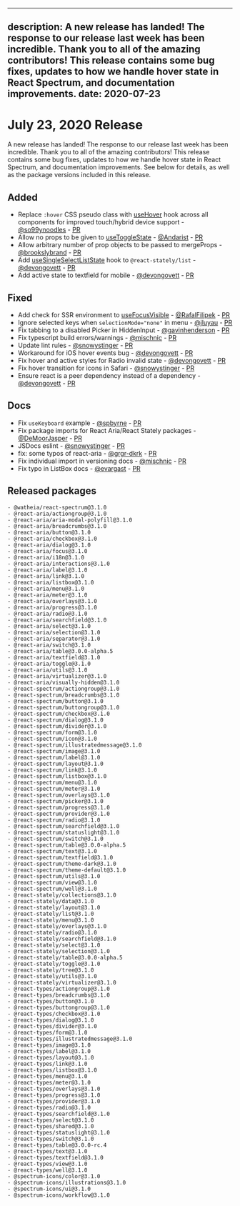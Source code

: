 <!-- Copyright 2020 Adobe. All rights reserved.
This file is licensed to you under the Apache License, Version 2.0 (the "License");
you may not use this file except in compliance with the License. You may obtain a copy
of the License at http://www.apache.org/licenses/LICENSE-2.0
Unless required by applicable law or agreed to in writing, software distributed under
the License is distributed on an "AS IS" BASIS, WITHOUT WARRANTIES OR REPRESENTATIONS
OF ANY KIND, either express or implied. See the License for the specific language
governing permissions and limitations under the License. -->


---
description: A new release has landed! The response to our release last week has been incredible. Thank you to all of the amazing contributors! This release contains some bug fixes, updates to how we handle hover state in React Spectrum, and documentation improvements.
date: 2020-07-23
---

# July 23, 2020 Release

A new release has landed! The response to our release last week has been incredible. Thank you to all of the amazing contributors!
This release contains some bug fixes, updates to how we handle hover state in React Spectrum, and documentation improvements.
See below for details, as well as the package versions included in this release.

## Added

- Replace `:hover` CSS pseudo class with [useHover](../../react-aria/useHover.html) hook across all components for improved touch/hybrid device support - [@so99ynoodles](https://github.com/so99ynoodles) - [PR](https://github.com/watheia/spectrum/pull/775)
- Allow no props to be given to [useToggleState](../../react-stately/useToggleState.html) - [@Andarist](https://github.com/Andarist) - [PR](https://github.com/watheia/spectrum/pull/687)
- Allow arbitrary number of prop objects to be passed to mergeProps - [@brookslybrand](https://github.com/brookslybrand) - [PR](https://github.com/watheia/spectrum/pull/776)
- Add [useSingleSelectListState](../../react-stately/useSingleSelectListState.html) hook to `@react-stately/list` - [@devongovett](https://github.com/devongovett) - [PR](https://github.com/watheia/spectrum/pull/802)
- Add active state to textfield for mobile - [@devongovett](https://github.com/devongovett) - [PR](https://github.com/watheia/spectrum/pull/823)

## Fixed

- Add check for SSR environment to [useFocusVisible](../../react-aria/useFocusVisible.html) - [@RafalFilipek](https://github.com/RafalFilipek) - [PR](https://github.com/watheia/spectrum/pull/769)
- Ignore selected keys when `selectionMode="none"` in menu - [@jluyau](https://github.com/jluyau) - [PR](https://github.com/watheia/spectrum/pull/783)
- Fix tabbing to a disabled Picker in HiddenInput - [@gavinhenderson](https://github.com/gavinhenderson) - [PR](https://github.com/watheia/spectrum/pull/787)
- Fix typescript build errors/warnings - [@mischnic](https://github.com/mischnic) - [PR](https://github.com/watheia/spectrum/pull/713)
- Update lint rules - [@snowystinger](https://github.com/snowystinger) - [PR](https://github.com/watheia/spectrum/pull/747)
- Workaround for iOS hover events bug - [@devongovett](https://github.com/devongovett) - [PR](https://github.com/watheia/spectrum/pull/815)
- Fix hover and active styles for Radio invalid state - [@devongovett](https://github.com/devongovett) - [PR](https://github.com/watheia/spectrum/pull/819)
- Fix hover transition for icons in Safari - [@snowystinger](https://github.com/snowystinger) - [PR](https://github.com/watheia/spectrum/pull/821)
- Ensure react is a peer dependency instead of a dependency - [@devongovett](https://github.com/devongovett) - [PR](https://github.com/watheia/spectrum/pull/824)

## Docs

- Fix `useKeyboard` example - [@spbyrne](https://github.com/spbyrne) - [PR](https://github.com/watheia/spectrum/pull/759)
- Fix package imports for React Aria/React Stately packages - [@DeMoorJasper](https://github.com/DeMoorJasper) - [PR](https://github.com/watheia/spectrum/pull/761)
- JSDocs eslint - [@snowystinger](https://github.com/snowystinger) - [PR](https://github.com/watheia/spectrum/pull/662)
- fix: some typos of react-aria - [@grgr-dkrk](https://github.com/grgr-dkrk) - [PR](https://github.com/watheia/spectrum/pull/774)
- Fix individual import in versioning docs - [@mischnic](https://github.com/mischnic) - [PR](https://github.com/watheia/spectrum/pull/792)
- Fix typo in ListBox docs - [@evargast](https://github.com/evargast) - [PR](https://github.com/watheia/spectrum/pull/795)

## Released packages

```
- @watheia/react-spectrum@3.1.0
- @react-aria/actiongroup@3.1.0
- @react-aria/aria-modal-polyfill@3.1.0
- @react-aria/breadcrumbs@3.1.0
- @react-aria/button@3.1.0
- @react-aria/checkbox@3.1.0
- @react-aria/dialog@3.1.0
- @react-aria/focus@3.1.0
- @react-aria/i18n@3.1.0
- @react-aria/interactions@3.1.0
- @react-aria/label@3.1.0
- @react-aria/link@3.1.0
- @react-aria/listbox@3.1.0
- @react-aria/menu@3.1.0
- @react-aria/meter@3.1.0
- @react-aria/overlays@3.1.0
- @react-aria/progress@3.1.0
- @react-aria/radio@3.1.0
- @react-aria/searchfield@3.1.0
- @react-aria/select@3.1.0
- @react-aria/selection@3.1.0
- @react-aria/separator@3.1.0
- @react-aria/switch@3.1.0
- @react-aria/table@3.0.0-alpha.5
- @react-aria/textfield@3.1.0
- @react-aria/toggle@3.1.0
- @react-aria/utils@3.1.0
- @react-aria/virtualizer@3.1.0
- @react-aria/visually-hidden@3.1.0
- @react-spectrum/actiongroup@3.1.0
- @react-spectrum/breadcrumbs@3.1.0
- @react-spectrum/button@3.1.0
- @react-spectrum/buttongroup@3.1.0
- @react-spectrum/checkbox@3.1.0
- @react-spectrum/dialog@3.1.0
- @react-spectrum/divider@3.1.0
- @react-spectrum/form@3.1.0
- @react-spectrum/icon@3.1.0
- @react-spectrum/illustratedmessage@3.1.0
- @react-spectrum/image@3.1.0
- @react-spectrum/label@3.1.0
- @react-spectrum/layout@3.1.0
- @react-spectrum/link@3.1.0
- @react-spectrum/listbox@3.1.0
- @react-spectrum/menu@3.1.0
- @react-spectrum/meter@3.1.0
- @react-spectrum/overlays@3.1.0
- @react-spectrum/picker@3.1.0
- @react-spectrum/progress@3.1.0
- @react-spectrum/provider@3.1.0
- @react-spectrum/radio@3.1.0
- @react-spectrum/searchfield@3.1.0
- @react-spectrum/statuslight@3.1.0
- @react-spectrum/switch@3.1.0
- @react-spectrum/table@3.0.0-alpha.5
- @react-spectrum/text@3.1.0
- @react-spectrum/textfield@3.1.0
- @react-spectrum/theme-dark@3.1.0
- @react-spectrum/theme-default@3.1.0
- @react-spectrum/utils@3.1.0
- @react-spectrum/view@3.1.0
- @react-spectrum/well@3.1.0
- @react-stately/collections@3.1.0
- @react-stately/data@3.1.0
- @react-stately/layout@3.1.0
- @react-stately/list@3.1.0
- @react-stately/menu@3.1.0
- @react-stately/overlays@3.1.0
- @react-stately/radio@3.1.0
- @react-stately/searchfield@3.1.0
- @react-stately/select@3.1.0
- @react-stately/selection@3.1.0
- @react-stately/table@3.0.0-alpha.5
- @react-stately/toggle@3.1.0
- @react-stately/tree@3.1.0
- @react-stately/utils@3.1.0
- @react-stately/virtualizer@3.1.0
- @react-types/actiongroup@3.1.0
- @react-types/breadcrumbs@3.1.0
- @react-types/button@3.1.0
- @react-types/buttongroup@3.1.0
- @react-types/checkbox@3.1.0
- @react-types/dialog@3.1.0
- @react-types/divider@3.1.0
- @react-types/form@3.1.0
- @react-types/illustratedmessage@3.1.0
- @react-types/image@3.1.0
- @react-types/label@3.1.0
- @react-types/layout@3.1.0
- @react-types/link@3.1.0
- @react-types/listbox@3.1.0
- @react-types/menu@3.1.0
- @react-types/meter@3.1.0
- @react-types/overlays@3.1.0
- @react-types/progress@3.1.0
- @react-types/provider@3.1.0
- @react-types/radio@3.1.0
- @react-types/searchfield@3.1.0
- @react-types/select@3.1.0
- @react-types/shared@3.1.0
- @react-types/statuslight@3.1.0
- @react-types/switch@3.1.0
- @react-types/table@3.0.0-rc.4
- @react-types/text@3.1.0
- @react-types/textfield@3.1.0
- @react-types/view@3.1.0
- @react-types/well@3.1.0
- @spectrum-icons/color@3.1.0
- @spectrum-icons/illustrations@3.1.0
- @spectrum-icons/ui@3.1.0
- @spectrum-icons/workflow@3.1.0
```
